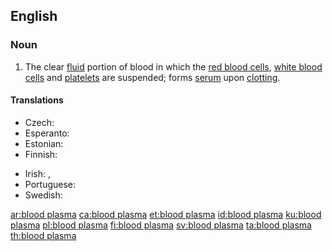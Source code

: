==English==
{{wikipedia}}

===Noun===
{{en-noun|head=[[blood]] [[plasma]]|-}}

# {{label|en|hematology}} The clear [[fluid]] portion of blood in which the [[red blood cell]]s, [[white blood cell]]s and [[platelet]]s are suspended; forms [[serum]] upon [[clotting]].

====Translations====
{{trans-top|clear fluid portion of blood}}
* Czech: {{t|cs|krevní plazma|f}}
* Esperanto: {{t|eo|sangoplasmo}}
* Estonian: {{t|et|vereplasma}}
* Finnish: {{t+|fi|veriplasma}}
{{trans-mid}}
* Irish: {{t|ga|plasma fola|m}}, {{t|ga|fuilphlasma|m}}
* Portuguese: {{t|pt|plasma sanguíneo|m}}
* Swedish: {{t+|sv|blodplasma|c}}
{{trans-bottom}}

[[ar:blood plasma]]
[[ca:blood plasma]]
[[et:blood plasma]]
[[id:blood plasma]]
[[ku:blood plasma]]
[[pl:blood plasma]]
[[fi:blood plasma]]
[[sv:blood plasma]]
[[ta:blood plasma]]
[[th:blood plasma]]